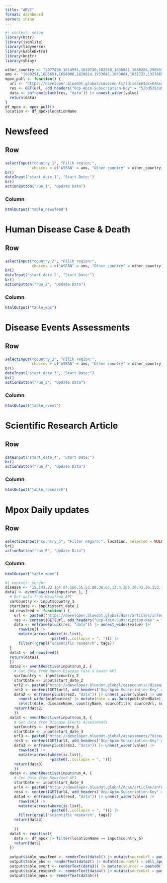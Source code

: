 ```yaml
---
title: "ABVC"
format: dashboard
server: shiny
---
```


```r
#| context: setup
library(httr)
library(jsonlite)
library(tidyverse)
library(kableExtra)
library(knitr)
library(shiny)

other_country <- "2077456,1814991,1819730,102358,1835841,1668284,290557,2635167,1861060,1821275,289688,337996,1269750,2750405,2186224,286963,1168579,2017370,1227603,1966436,298795,1210997,2921044,130758,99237,248816,1522867,1282028,934292,1282988,6252001,1512440,290291,6251999,4043988,285570,1559582,2088628,1252634,2623032,2205218,660013,3017382,390903,3175395,798544,953987,2510769,2661886,2658434,2782113,2802361,357994,294640,192950,2029969,3144096,935317,1218197,690791"
ams <- "1880251,1605651,1694008,1820814,1733045,1643084,1831722,1327865,1655842,1562822"
mpox_pull <- function() {
  url <- "https://developer.bluedot.global/casecounts/?diseaseIds=64&subLocationTypes=6&&isAggregated=FALSE&includeSources=true&includeCsv=FALSE&api-version=v1"
  res <- GET(url, add_headers("Ocp-Apim-Subscription-Key" = "52bd528ca9cd407394791ca418a7b409", "Cache-Control" = "no-cache")) |> content()
  data <- enframe(pluck(res, "data")) |> unnest_wider(value)
  return(data)
}
df_mpox <- mpox_pull()
location <- df_mpox$locationName
```


# Newsfeed
## Row
### {.sidebar}
```r
selectInput("country_1", "Pilih region:", 
            choices = c("ASEAN" = ams, "Other country" = other_country))
br()
dateInput("start_date_1", "Start Date:")
br()
actionButton("run_1", "Update Data")
```

### Column
```r
htmlOutput("table_newsfeed")
```

# Human Disease Case & Death
## Row
### {.sidebar}
```r
selectInput("country_2", "Pilih region:", 
            choices = c("ASEAN" = ams, "Other country" = other_country))
br()
dateInput("start_date_2", "Start Date:")
br()
actionButton("run_2", "Update Data")
```

### Column
```r
htmlOutput("table_ebs")
```

# Disease Events Assessments
## Row
### {.sidebar}
```r
selectInput("country_3", "Pilih region:", 
            choices = c("ASEAN" = ams, "Other country" = other_country))
br()
dateInput("start_date_3", "Start Date:")
br()
actionButton("run_3", "Update Data")
```

### Column
```r
htmlOutput("table_event")
```

# Scientific Research Article
## Row
### {.sidebar}
```r
dateInput("start_date_4", "Start Date:")
br()
actionButton("run_4", "Update Data")
```

### Column
```r
htmlOutput("table_research")
```

# Mpox Daily updates
## Row
### {.sidebar}
```r
selectizeInput("country_5", "Filter negara:", location, selected = NULL, multiple = TRUE)
br()
actionButton("run_5", "Update Data")
```

### Column
```r
htmlOutput("table_mpox")
```

```r
#| context: server
disease <- "15,141,83,164,84,166,55,53,88,38,63,13,4,205,10,43,26,153,156,162,6,110,113,136,212,215,216,224,264,200,41,40,39,37,64,239,47"
data1 <- eventReactive(input$run_1, {
  # Get data from Newsfeed API
  varCountry <- input$country_1
  startDate <- input$start_date_1
  bd_newsfeed <- function() {
    url <- paste0("https://developer.bluedot.global/daas/articles/infectious-diseases/?startDate=", startDate, "&locationIds=", varCountry, "&includeBody=false&includeDuplicates=false&excludeArticlesWithoutEvents=true&limit=1000&format=json&api-version=v1")
    res <- content(GET(url, add_headers("Ocp-Apim-Subscription-Key" = "ae0e017fd9b9419a927a00f3f1524edb", "Cache-Control" = "no-cache")))
    data <- enframe(pluck(res, "data")) |> unnest_wider(value) |> 
      rowwise() |> 
      mutate(across(where(is.list),
                    ~paste0(.,collapse = ", "))) |> 
      filter(!grepl("scientific research", tags))
  }
  data1 <- bd_newsfeed()
  return(data1)
  })
  data2 <- eventReactive(input$run_2, {
    # Get data from Human Disease Case & Death API
    varCountry <- input$country_2
    startDate <- input$start_date_2
    url2 <- paste0("https://developer.bluedot.global/casecounts/?diseaseIds=", disease, "&locationIds=", varCountry, "&subLocationTypes=6&startDate=", startDate, "&isAggregated=false&includeSources=true&api-version=v1")
    res2 <- content(GET(url2, add_headers("Ocp-Apim-Subscription-Key" = "52bd528ca9cd407394791ca418a7b409", "Cache-Control" = "no-cache")))
    data2 <- enframe(pluck(res2, "data")) |> unnest_wider(value) |> unnest(minSources) |> 
      unnest_wider(minSources) |> mutate(date = as.Date(publishedDate)) |> 
      select(date, diseaseName, countryName, sourceTitle, sourceUrl, sourceCategory)
    return(data2)
    })
  data3 <- eventReactive(input$run_3, {
    # Get data from Disease Events Assessments
    varCountry <- input$country_3
    startDate <- input$start_date_3
    url3 <- paste0("https://developer.bluedot.global/assessments/?diseaseIds=", disease, "&locationIds=", varCountry, "&startDate=", startDate, "&formatWithHtml=true&includeCsv=false&api-version=v1")
    res3 <- content(GET(url3, add_headers("Ocp-Apim-Subscription-Key" = "52bd528ca9cd407394791ca418a7b409", "Cache-Control" = "no-cache")))
    data3 <- enframe(pluck(res3, "data")) |> unnest_wider(value) |>
      rowwise() |> 
      mutate(across(where(is.list),
                    ~paste0(.,collapse = ", ")))
    return(data3)
    })
  data4 <- eventReactive(input$run_4, {
    # Get data from Newsfeed API
    startDate <- input$start_date_4
    url4 <- paste0("https://developer.bluedot.global/daas/articles/infectious-diseases/?startDate=", startDate, "&includeBody=false&includeDuplicates=false&excludeArticlesWithoutEvents=false&limit=1000&format=json&api-version=v1")
    res4 <- content(GET(url4, add_headers("Ocp-Apim-Subscription-Key" = "ae0e017fd9b9419a927a00f3f1524edb", "Cache-Control" = "no-cache")))
    data4 <- enframe(pluck(res4, "data")) |> unnest_wider(value) |> 
      rowwise() |> 
      mutate(across(where(is.list),
                    ~paste0(.,collapse = ", "))) |> 
      filter(grepl("scientific research", tags))
    return(data4)
    
    })
  data5 <- reactive({
    data <- df_mpox |> filter(locationName == input$country_5)
    return(data)
  })
  
  output$table_newsfeed <- renderText(data1() |> mutate(sourceUrl = paste0("<a href='", sourceUrl, "'target='blank_'>Full text</a>")) |> kable("html", escape = FALSE) |> kable_styling(bootstrap_options = c("hover", "condensed"), full_width = FALSE) |> column_spec(12, width = "30em"))
  output$table_ebs <- renderText(data2() |> mutate(sourceUrl = cell_spec("Full text", "html", link = sourceUrl)) |> kable("html", escape = FALSE) |> kable_styling(bootstrap_options = c("hover", "condensed")))
  output$table_event <- renderText(data3() |> mutate(sources = paste0("<a href='", sources, "'target='blank_'>Full text</a>")) |> kable("html", escape = FALSE) |> kable_styling(bootstrap_options = c("hover", "condensed"), full_width = FALSE))
  output$table_research <- renderText(data4() |> mutate(sourceUrl = paste0("<a href='", sourceUrl, "'target='blank_'>Full text</a>")) |> kable("html", escape = FALSE) |> kable_styling(bootstrap_options = c("hover", "condensed"), full_width = FALSE) |> column_spec(12, width = "30em"))
  output$table_mpox <- renderText(data5())
```
